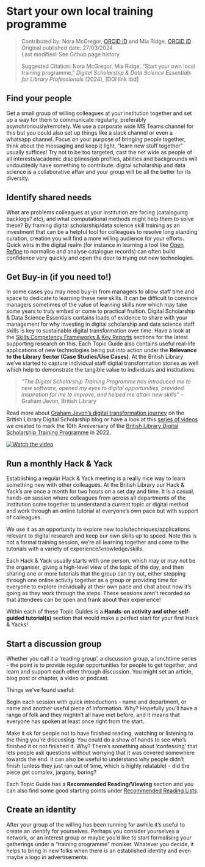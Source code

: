 # Start your own local training programme {.unnumbered}

>Contributed by: Nora McGregor, [ORCID iD](https://orcid.org/0000-0001-6560-5586) and Mia Ridge, [ORCID iD](https://orcid.org/0000-0003-3733-8120)<br>
>Original published date: 27/03/2024<br>
>Last modified: See Github page history
>
>Suggested Citation: Nora McGregor, Mia Ridge, “Start your own local training programme,” *Digital Scholarship & Data Science Essentials for Library Professionals* (2024), [DOI link tbd]

## Find your people
Get a small group of willing colleagues at your institution together and set up a way for them to communicate regularly, preferably asynchronously/remotely. We use a corporate wide MS Teams channel for this but you could also set up things like a slack channel or even a whatsapp channel. Focus on your purpose of bringing people together, think about the messaging and keep it light, "learn new stuff together" usually suffices! Try not to be too targeted, cast the net wide as people of all interests/academic disciplines/job profiles, abilities and backgrounds will undoubtedly have something to contribute: digital scholarship and data science is a collaborative affair and your group will be all the better for its diversity.

## Identify shared needs
What are problems colleagues at your institution are facing (cataloguing backlogs? etc), and what computational methods might help them to solve these? By framing digital scholarship/data science skill training as an investment that can be a helpful tool for colleagues to resolve long standing curation, creation you will find a more willing audience for your efforts. Quick wins in the digital realm (for instance in learning a tool like [Open Refine](https://openrefine.org/) to normalise and analyse catalogue records) can often build confidence very quickly and open the door to trying out new technologies. 

## Get Buy-in (if you need to!)

In some cases you may need buy-in from managers to allow staff time and space to dedicate to learning these new skills. It can be difficult to convince managers sometimes of the value of learning skills now which may take some years to truly embed or come to practical fruition. Digital Scholarship & Data Science Essentials contains loads of evidence to share with your management for why investing in digital scholarship and data science staff skills is key to sustainable digital transformation over time. Have a look at the [Skills Competency Frameworks & Key Reports](https://libereurope.github.io/ds-essentials/reports.html) sections for the latest supporting research on this. Each Topic Guide also contains useful real-life applications of new technologies being put into action under the **Relevance to the Library Sector (Case Studies/Use Cases)**. At the British Library we've started to capture individual staff digital transformation stories as well which help to demonstrate the tangible value to individuals and institutions. 

>_"The Digital Scholarship Training Programme has introduced me to new software, opened my eyes to digital opportunities, provided inspiration for me to improve, and helped me attain new skills"_ -Graham Jevon, British Library

Read more about [Graham Jevon's digital transformation journey](https://blogs.bl.uk/digital-scholarship/2024/05/recovered-pages-graham-jevon.html) on the British Library Digital Scholarship blog or have a look at this [series of videos](https://youtube.com/playlist?list=PLVRvouzCZmFdVQZn-pJvI_GXip_16sg_R&feature=shared) we created to mark the 10th Anniversary of the [British Library Digital Scholarship Training Programme](https://blogs.bl.uk/digital-scholarship/2024/04/recovered-pages-dstp.html) in 2022.

[![Watch the video](https://github.com/libereurope/ds-essentials/blob/main/book/images/DSTP.png?raw=true)](https://www.youtube.com/embed/CrCP5rYai9M?si=A9kw93B_TvOoDFnV)


## Run a monthly Hack & Yack
Establishing a regular Hack & Yack meeting is a really nice way to learn something new with other colleagues. At the British Library our Hack & Yack's are once a month for two hours on a set day and time. It is a casual, hands-on session where colleagues from across all departments of the institution come together to understand a current topic or digital method and work through an online tutorial at everyone's own pace but with support of colleagues. 

We use it as an opportunity to explore new tools/techniques/applications relevant to digital research and keep our own skills up to speed. Note this is not a formal training session, we're all learning together and come to the tutorials with a variety of experience/knowledge/skills.  

Each Hack & Yack usually starts with one person, which may or may not be the organiser, giving a high-level view of the topic of the day, and then sharing one or more tutorials that the group can try out, either stepping through one online activity together as a group or providing time for everyone to explore individually at their own pace and chat about how it's going as they work through the steps. These sessions aren't recorded so that attendees can be open and frank about their experience!

Within each of these Topic Guides is a **Hands-on activity and other self-guided tutorial(s)** section that would make a perfect start for your first Hack & Yacks! 

## Start a discussion group
Whether you call it a 'reading group', a discussion group, a lunchtime series - the point is to provide regular opportunities for people to get together, and learn and support each other through discussion. You might set an article, blog post or chapter, a video or podcast.

Things we've found useful:

Begin each session with quick introductions - name and department, or name and another useful piece of information. Why? Hopefully you'll have a range of folk and they mightn't all have met before, and it means that everyone has spoken at least once right from the start.

Make it ok for people not to have finished reading, watching or listening to the thing you're discussing. You could do a show of hands to see who's finished it or not finished it. Why? There's something about 'confessing' that lets people ask questions without worrying that it was covered somewhere towards the end. It can also be useful to understand why people didn't finish (unless they just ran out of time, which is highly relatable) - did the piece get complex, jargony, boring?

Each Topic Guide has a **Recommended Reading/Viewing** section and you can also find some good starting points under [Recommended Reading Lists](https://libereurope.github.io/ds-essentials/references.html).

## Create an identity
After your group of the willing has been running for awhile it's useful to create an identify for yourselves. Perhaps you consider yourselves a network, or an interest group or maybe you'd like to start formalising your gatherings under a "training programme" moniker. Whatever you decide, it helps to bring in new folks when there is an established identity and even maybe a logo in advertisements.



